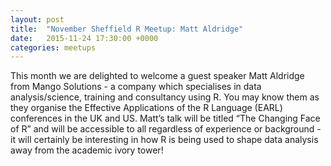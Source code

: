 ```yaml
---
layout: post
title:  "November Sheffield R Meetup: Matt Aldridge"
date:   2015-11-24 17:30:00 +0000
categories: meetups
---
```

This month we are delighted to welcome a guest speaker Matt Aldridge from Mango Solutions - a company which specialises
in data analysis/science, training and consultancy using R. You may know them as they organise the Effective
Applications of the R Language (EARL) conferences in the UK and US. Matt's talk will be titled "The Changing Face of R"
and will be accessible to all regardless of experience or background - it will certainly be interesting in how R is
being used to shape data analysis away from the academic ivory tower!
